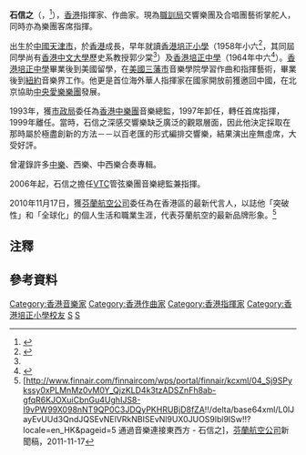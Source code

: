 {{Otheruses|other=名为石信之的其他人物|石瑁}}
{{BLPsources|time=2022-01-07T10:46:08+00:00}}
<!-- 本调用由 {{subst:Expand/auto}} 自动产生。 -->

'''石信之'''（{{lang-en|Henry Shek}}，{{bd|1946年|}}<ref>{{cite web |url=https://hkfew.org.hk/UPFILE/NewsFile/201692817052517.pdf |title=石信之•音樂•隨心 |date=2016 |website= |publisher=香港教育工作者聯會 |access-date=2021-06-29 |quote= |archive-date=2021-08-06 |archive-url=https://web.archive.org/web/20210806161127/https://hkfew.org.hk/UPFILE/NewsFile/201692817052517.pdf |dead-url=no }}</ref>），[[香港|香港]]指揮家、作曲家。現為[[職訓局|職訓局]]交響樂團及合唱團藝術掌舵人，同時亦為樂團客席指揮。

出生於[[中國|中國]][[天津市|天津市]]，於[[香港|香港]]成長，早年就讀[[香港培正小學|香港培正小學]]（1958年小六<ref name="升學乎？就業乎？ 七學校畢業生題名">{{cite news |title=升學乎？就業乎？ 七學校畢業生題名 |url=https://mmis.hkpl.gov.hk/coverpage/-/coverpage/view?_coverpage_WAR_mmisportalportlet_hsf=%E7%95%A2%E6%A5%AD%E5%85%B8%E7%A6%AE&_coverpage_WAR_mmisportalportlet_actual_q=%28%20verbatim_dc.collection%3A%28%22Old%5C%20HK%5C%20Newspapers%22%29%20%29%20AND+%28%20%28%20allTermsMandatory%3A%28true%29%20OR+all_dc.title%3A%28%E7%95%A2%E6%A5%AD%E5%85%B8%E7%A6%AE%29%20OR+all_dc.creator%3A%28%E7%95%A2%E6%A5%AD%E5%85%B8%E7%A6%AE%29%20OR+all_dc.contributor%3A%28%E7%95%A2%E6%A5%AD%E5%85%B8%E7%A6%AE%29%20OR+all_dc.subject%3A%28%E7%95%A2%E6%A5%AD%E5%85%B8%E7%A6%AE%29%20OR+fulltext%3A%28%E7%95%A2%E6%A5%AD%E5%85%B8%E7%A6%AE%29%20OR+all_dc.description%3A%28%E7%95%A2%E6%A5%AD%E5%85%B8%E7%A6%AE%29%20%29%20%29&_coverpage_WAR_mmisportalportlet_sort_field=dc.publicationdate_bsort&p_r_p_-1078056564_c=QF757YsWv5%2FH7zGe%2FKF%2BFGfe6RhE4efn&_coverpage_WAR_mmisportalportlet_o=154&_coverpage_WAR_mmisportalportlet_sort_order=desc&_coverpage_WAR_mmisportalportlet_filter=dc.publicationdate_dt%3A%5B1950-01-01T00%3A00%3A00Z+TO+1959-12-31T15%3A59%3A59Z%5D |page=14 |language= |publisher=華僑日報 | date=1958-07-15 |accessdate=2022-04-16 |quote= }}</ref>，其同屆同學尚有[[香港中文大學|香港中文大學]]歷史系教授郭少棠<ref name="升學乎？就業乎？ 七學校畢業生題名" />）及[[香港培正中學|香港培正中學]]（1964年中六<ref>{{cite web |url=http://www.puiching.org/wp-content/uploads/2014/11/179_p6-7.pdf |title=培正創校125周年 |date=2014 |website= |publisher=培正同學會 |access-date=2021-06-29 |quote= |archive-date=2021-08-06 |archive-url=https://web.archive.org/web/20210806163719/https://www.puiching.org/wp-content/uploads/2014/11/179_p6-7.pdf |dead-url=no }}</ref>）{{noteTag|香港培正中學於1960年末代之前提供六年制中學課程，即學生初中畢業後需要完成3年制高中課程才高中畢業。後來校方隨教育制度改革主流改為五年制，另設預科學位。}}。[[香港培正中學|香港培正中學]]畢業後到美國留學，在[[美國|美國]][[三藩市|三藩市]]音樂學院學習作曲和指揮藝術，畢業後到[[紐約|紐約]]音樂界工作。他更是首位海外華人指揮家在國家開放前獲邀回中國，在北京協助[[中央愛樂樂團|中央愛樂樂團]]發展。

1993年，獲[[市政局|市政局]]委任為[[香港中樂團|香港中樂團]]音樂總監，1997年卸任，轉任首席指揮，1999年離任。當時，石信之深感交響樂缺乏廣泛的觀眾層面，因此他決定採取在那時屬於極盡創新的方法－－以百老匯的形式編排交響樂，結果演出座無虛席，大受好評。

曾灌錄許多[[中樂|中樂]]、西樂、中西樂合奏專輯。

2006年起，石信之擔任[[VTC|VTC]]管弦樂團音樂總監兼指揮。

2010年11月17日，獲[[芬蘭航空公司|芬蘭航空公司]]委任為在香港區的最新代言人，以誌他「突破性」和「全球化」的個人生活和職業生涯，代表芬蘭航空的最新品牌形象。<ref>[http://www.finnair.com/finnaircom/wps/portal/finnair/kcxml/04_Sj9SPykssy0xPLMnMz0vM0Y_QjzKLD4k3tzADSZnFh8ab-gfqR6KJOXuiCbnGu4UghIJS8-I9vPW99X098nNT9QP0C3JDQyPKHRUBjD8fZA!!/delta/base64xml/L0lJayEvUUd3QndJQSEvNElVRkNBISEvNl9UX0JUOS9lbl9ISw!!?locale=en_HK&pageid=5 通過音樂連接東西方 - 石信之]{{Dead link|date=2020年1月 |bot=InternetArchiveBot |fix-attempted=yes }}，[[芬蘭航空公司|芬蘭航空公司]]新聞稿，2011-11-17</ref>

==注釋==
{{noteFoot}}

==參考資料==
<references />

{{start box}}
{{s-before|[[關迺忠|關迺忠]]}}
{{s-title|[[香港中樂團|香港中樂團]]音樂總監|1993年—1997年}}
{{s-after|[[閻惠昌|閻惠昌]]}}
{{end box}}


[[Category:香港音樂家|Category:香港音樂家]]
[[Category:香港作曲家|Category:香港作曲家]]
[[Category:香港指揮家|Category:香港指揮家]]
[[Category:香港培正小學校友|Category:香港培正小學校友]]
[[Category:香港培正中學校友|S]]
[[Category:石姓|S]]